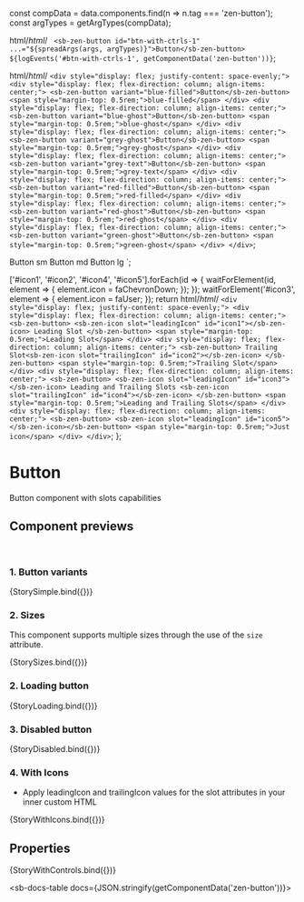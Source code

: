
const compData = data.components.find(n => n.tag === 'zen-button');
const argTypes = getArgTypes(compData);


<Meta title="Forms/Button" component="zen-button" argTypes={argTypes} />

  html/*html*/ ` <sb-zen-button id="btn-with-ctrls-1" ...="${spreadArgs(args, argTypes)}">Button</sb-zen-button>
    ${logEvents('#btn-with-ctrls-1', getComponentData('zen-button'))}`;

  html/*html*/ `
    <div style="display: flex; justify-content: space-evenly;">
      <div style="display: flex; flex-direction: column; align-items: center;">
        <sb-zen-button variant="blue-filled">Button</sb-zen-button>
        <span style="margin-top: 0.5rem;">blue-filled</span>
      </div>
      <div style="display: flex; flex-direction: column; align-items: center;">
        <sb-zen-button variant="blue-ghost">Button</sb-zen-button>
        <span style="margin-top: 0.5rem;">blue-ghost</span>
      </div>
      <div style="display: flex; flex-direction: column; align-items: center;">
        <sb-zen-button variant="grey-ghost">Button</sb-zen-button>
        <span style="margin-top: 0.5rem;">grey-ghost</span>
      </div>
      <div style="display: flex; flex-direction: column; align-items: center;">
        <sb-zen-button variant="grey-text">Button</sb-zen-button>
        <span style="margin-top: 0.5rem;">grey-text</span>
      </div>
      <div style="display: flex; flex-direction: column; align-items: center;">
        <sb-zen-button variant="red-filled">Button</sb-zen-button>
        <span style="margin-top: 0.5rem;">red-filled</span>
      </div>
      <div style="display: flex; flex-direction: column; align-items: center;">
        <sb-zen-button variant="red-ghost">Button</sb-zen-button>
        <span style="margin-top: 0.5rem;">red-ghost</span>
      </div>
      <div style="display: flex; flex-direction: column; align-items: center;">
        <sb-zen-button variant="green-ghost">Button</sb-zen-button>
        <span style="margin-top: 0.5rem;">green-ghost</span>
      </div>
    </div>
  `;

  <sb-zen-space spacing="md" horizontal-align="space-evenly" vertical-align="end">
    <sb-zen-space vertical spacing="md">
      <sb-zen-button size="sm" variant="primary">Button</sb-zen-button>
      <sb-zen-text variant="label" align="center" style="width: 100%">sm</sb-zen-text>
    </sb-zen-space>
    <sb-zen-space vertical spacing="md">
      <sb-zen-button size="md" variant="primary">Button</sb-zen-button>
      <sb-zen-text variant="label" align="center" style="width: 100%">md</sb-zen-text>
    </sb-zen-space>
    <sb-zen-space vertical spacing="md">
      <sb-zen-button size="lg" variant="primary">Button</sb-zen-button>
      <sb-zen-text variant="label" align="center" style="width: 100%">lg</sb-zen-text>
    </sb-zen-space>
  </sb-zen-space>
`;



  ['#icon1', '#icon2', '#icon4', '#icon5'].forEach(id => {
    waitForElement(id, element => {
      element.icon = faChevronDown;
    });
  });
  waitForElement('#icon3', element => {
    element.icon = faUser;
  });
  return html/*html*/ `
    <div style="display: flex; justify-content: space-evenly;">
      <div style="display: flex; flex-direction: column; align-items: center;">
        <sb-zen-button>
          <sb-zen-icon slot="leadingIcon" id="icon1"></sb-zen-icon>
          Leading Slot
        </sb-zen-button>
        <span style="margin-top: 0.5rem;">Leading Slot</span>
      </div>
      <div style="display: flex; flex-direction: column; align-items: center;">
        <sb-zen-button> Trailing Slot<sb-zen-icon slot="trailingIcon" id="icon2"></sb-zen-icon> </sb-zen-button>
        <span style="margin-top: 0.5rem;">Trailing Slot</span>
      </div>
      <div style="display: flex; flex-direction: column; align-items: center;">
        <sb-zen-button>
          <sb-zen-icon slot="leadingIcon" id="icon3"></sb-zen-icon>
          Leading and Trailing Slots
          <sb-zen-icon slot="trailingIcon" id="icon4"></sb-zen-icon>
        </sb-zen-button>
        <span style="margin-top: 0.5rem;">Leading and Trailing Slots</span>
      </div>
      <div style="display: flex; flex-direction: column; align-items: center;">
        <sb-zen-button> <sb-zen-icon slot="leadingIcon" id="icon5"></sb-zen-icon></sb-zen-button>
        <span style="margin-top: 0.5rem;">Just icon</span>
      </div>
    </div>
  `;
};

# Button

Button component with slots capabilities

## Component previews

<br />

### 1. Button variants

<Canvas>
  <Story name="StorySimple">{StorySimple.bind({})}</Story>
</Canvas>

### 2. Sizes

This component supports multiple sizes through the use of the `size` attribute.

<Canvas>
  <Story name="StorySizes">{StorySizes.bind({})}</Story>
</Canvas>

### 2. Loading button

<Canvas>
  <Story name="StoryLoading">{StoryLoading.bind({})}</Story>
</Canvas>

### 3. Disabled button

<Canvas>
  <Story name="StoryDisabled">{StoryDisabled.bind({})}</Story>
</Canvas>

### 4. With Icons

- Apply leadingIcon and trailingIcon values for the slot attributes in your inner custom HTML

<Canvas>
  <Story name="StoryWithIcons">{StoryWithIcons.bind({})}</Story>
</Canvas>

## Properties

<Canvas>
  <Story
    name="default"
    args={{
      ...getDefaultArgs(argTypes),
      // override some default values:
      variant: 'primary',
    }}
  >
    {StoryWithControls.bind({})}
  </Story>
</Canvas>

<ArgsTable story="default" />

<sb-docs-table docs={JSON.stringify(getComponentData('zen-button'))}></sb-docs-table>
